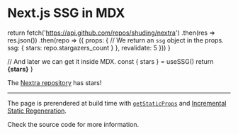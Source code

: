 # Next.js SSG in MDX


  return fetch('https://api.github.com/repos/shuding/nextra')
    .then(res => res.json())
    .then(repo => ({
      props: {
        // We return an `ssg` object in the props.
        ssg: {
          stars: repo.stargazers_count
        }
      },
      revalidate: 5
    }))
}

  // And later we can get it inside MDX.
  const { stars } = useSSG()
  return <strong>{stars}</strong>
}

The [Nextra repository](https://github.com/shuding/nextra) has <StarsRenderer/> stars!

---

The page is prerendered at build time with [`getStaticProps`](https://nextjs.org/docs/basic-features/data-fetching#getstaticprops-static-generation)
and [Incremental Static Regeneration](https://nextjs.org/docs/basic-features/data-fetching#incremental-static-regeneration).

Check the source code for more information.
